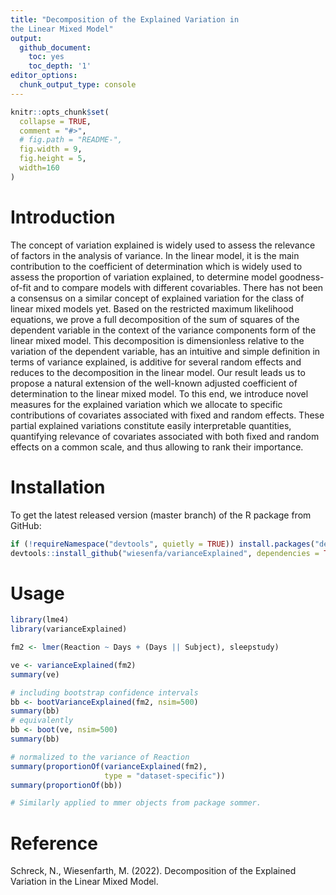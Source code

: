 ```yaml
---
title: "Decomposition of the Explained Variation in 
the Linear Mixed Model"
output:
  github_document:
    toc: yes
    toc_depth: '1'
editor_options:
  chunk_output_type: console
---
```

  
  
```r
knitr::opts_chunk$set(
  collapse = TRUE,
  comment = "#>",
  # fig.path = "README-",
  fig.width = 9,
  fig.height = 5,
  width=160
)
```

# Introduction

	
The concept of variation explained is widely used to assess the 
relevance of factors in the analysis of variance.
In the linear model, it is the main contribution to the coefficient of 
determination which is widely used to assess the proportion of variation
explained, to determine model goodness-of-fit and to compare models 
with different covariables. 
There has not been a consensus on a similar concept of explained
variation for the class of linear mixed models yet. \newline
Based on the restricted maximum likelihood equations, we prove a full 
decomposition of the sum of squares of the dependent variable 
in the context of the variance components form of the linear mixed 
model. 
This decomposition is dimensionless relative to the variation of the
dependent variable, has an intuitive and simple definition in terms of
variance explained, is additive for several random effects and reduces
to the decomposition in the linear model. 
Our result leads us to propose a natural extension of the well-known 
adjusted coefficient of determination to the linear mixed model. 
  To this end, we introduce novel measures for the explained variation which 
we allocate to specific contributions of covariates associated with fixed and 
random effects. 
These partial explained variations constitute easily 
interpretable quantities, quantifying relevance of covariates associated
with both fixed and random effects on a common scale, and thus allowing to 
rank their importance.


	
# Installation


To get the latest released version (master branch) of the R package from GitHub:
  
```r
if (!requireNamespace("devtools", quietly = TRUE)) install.packages("devtools")
devtools::install_github("wiesenfa/varianceExplained", dependencies = TRUE)
```




# Usage

```r
library(lme4)
library(varianceExplained)

fm2 <- lmer(Reaction ~ Days + (Days || Subject), sleepstudy)

ve <- varianceExplained(fm2)
summary(ve)

# including bootstrap confidence intervals
bb <- bootVarianceExplained(fm2, nsim=500)
summary(bb)
# equivalently 
bb <- boot(ve, nsim=500)
summary(bb)

# normalized to the variance of Reaction
summary(proportionOf(varianceExplained(fm2), 
                     type = "dataset-specific"))
summary(proportionOf(bb))

# Similarly applied to mmer objects from package sommer.
```

# Reference

Schreck, N., Wiesenfarth, M. (2022). Decomposition of the Explained Variation in the Linear Mixed Model.




